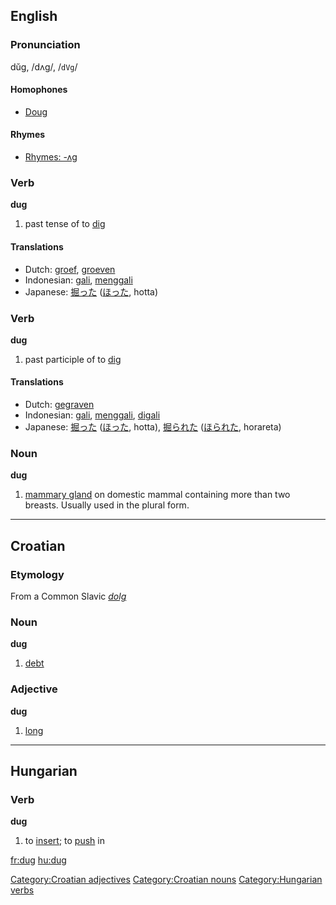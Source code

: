 ==English==
===Pronunciation===
dŭg, /dʌɡ/, /<tt>dVg</tt>/

====Homophones====
*[[Doug]]

====Rhymes====
*[[Rhymes:English:-ʌɡ|Rhymes: -ʌɡ]]

===Verb===
'''dug'''
# past tense of to [[dig]]

====Translations====
*Dutch: [[groef]], [[groeven]]
*Indonesian: [[gali]], [[gali|menggali]]
*Japanese: [[掘った]] ([[ほった]], hotta)

===Verb===
'''dug'''
# past participle of to [[dig]]

====Translations====
*Dutch: [[gegraven]]
*Indonesian: [[gali]], [[gali|menggali]], [[gali|digali]]
*Japanese: [[掘った]] ([[ほった]], hotta), [[掘られた]] ([[ほられた]], horareta)

===Noun===
'''dug'''

# [[mammary gland]] on domestic mammal containing more than two breasts. Usually used in the plural form.

----

==Croatian==
===Etymology===
From a Common Slavic ''[[dolg]]''
===Noun===
'''dug'''

#[[debt]]

===Adjective===
'''dug'''

#[[long]]

[[Category:Croatian adjectives]]
[[Category:Croatian nouns]]


----

==Hungarian==

===Verb===
'''dug'''
#to [[insert]]; to [[push]] in

[[Category:Hungarian verbs]]

[[fr:dug]]
[[hu:dug]]